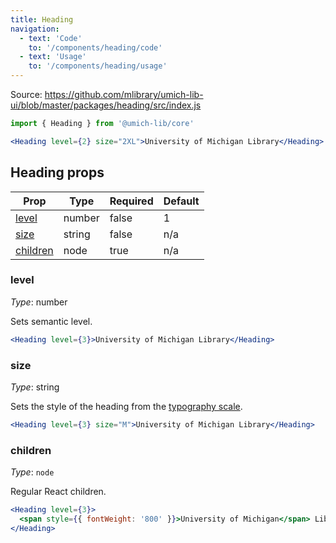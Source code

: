 ```yaml
---
title: Heading
navigation:
  - text: 'Code'
    to: '/components/heading/code'
  - text: 'Usage'
    to: '/components/heading/usage'
---
```



Source: https://github.com/mlibrary/umich-lib-ui/blob/master/packages/heading/src/index.js

```js
import { Heading } from '@umich-lib/core'
```

```jsx live=true
<Heading level={2} size="2XL">University of Michigan Library</Heading>
```

## Heading props

|Prop|Type|Required|Default|
|----|----|--------|-------|
|[level](#level)|number|false|1|
|[size](#size)|string|false|n/a|
|[children](#children)|node|true|n/a|

### level

*Type*: number

Sets semantic level.

```jsx live=true
<Heading level={3}>University of Michigan Library</Heading>
```

### size

*Type*: string

Sets the style of the heading from the [typography scale](/guides/typography/scale).

```jsx live=true
<Heading level={3} size="M">University of Michigan Library</Heading>
```

### children

*Type*: `node`

Regular React children.

```jsx live=true
<Heading level={3}>
  <span style={{ fontWeight: '800' }}>University of Michigan</span> Library
</Heading>
```